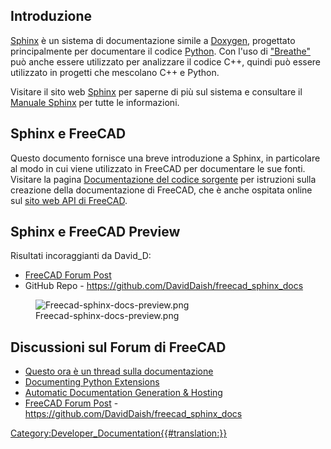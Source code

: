 <languages/>

<span id="Introduction"></span>
==Introduzione==

[[Sphinx/it|Sphinx]] è un sistema di documentazione simile a [[Doxygen/it|Doxygen]], progettato principalmente per documentare il codice [[Python/it|Python]]. Con l'uso di [https://github.com/michaeljones/breathe "Breathe"] può anche essere utilizzato per analizzare il codice C++, quindi può essere utilizzato in progetti che mescolano C++ e Python.

Visitare il sito web [https://www.sphinx-doc.org/en/master/ Sphinx] per saperne di più sul sistema e consultare il [https://www.sphinx-doc.org/en/master/contents.html Manuale Sphinx] per tutte le informazioni.

<span id="Sphinx_and_FreeCAD"></span>
== Sphinx e FreeCAD ==

Questo documento fornisce una breve introduzione a Sphinx, in particolare al modo in cui viene utilizzato in FreeCAD per documentare le sue fonti. Visitare la pagina [[source_documentation/it|Documentazione del codice sorgente]] per istruzioni sulla creazione della documentazione di FreeCAD, che è anche ospitata online sul [https://www.freecadweb.org/api/ sito web API di FreeCAD].


== Sphinx e FreeCAD Preview ==
Risultati incoraggianti da David_D:

<div class="mw-translate-fuzzy">
* [https://forum.freecadweb.org/viewtopic.php?p=411563#p411563 FreeCAD Forum Post]
* GitHub Repo - https://github.com/DavidDaish/freecad_sphinx_docs
</div>

[[File:Freecad-sphinx-docs-preview.png]]

<div class="mw-translate-fuzzy">
== Discussioni sul Forum di FreeCAD ==
* [https://forum.freecadweb.org/viewtopic.php?f=23&t=44612#p381168 Questo ora è un thread sulla documentazione]
* [https://forum.freecadweb.org/viewtopic.php?f=22&t=47132&p=405381#p405379 Documenting Python Extensions]
* [https://forum.freecadweb.org/viewtopic.php?f=8&t=47229 Automatic Documentation Generation & Hosting]
* [https://forum.freecadweb.org/viewtopic.php?p=411563#p411563 FreeCAD Forum Post] - https://github.com/DavidDaish/freecad_sphinx_docs
</div>

[[Category:Developer_Documentation{{#translation:}}]]